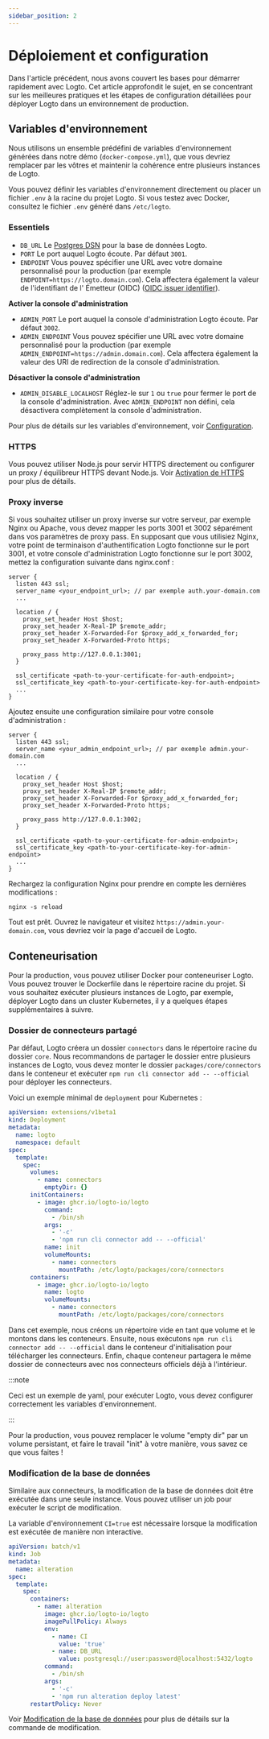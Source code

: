 ```yaml
---
sidebar_position: 2
---
```


# Déploiement et configuration

Dans l'article précédent, nous avons couvert les bases pour démarrer rapidement avec Logto. Cet article approfondit le sujet, en se concentrant sur les meilleures pratiques et les étapes de configuration détaillées pour déployer Logto dans un environnement de production.

## Variables d'environnement

Nous utilisons un ensemble prédéfini de variables d'environnement générées dans notre démo (`docker-compose.yml`), que vous devriez remplacer par les vôtres et maintenir la cohérence entre plusieurs instances de Logto.

Vous pouvez définir les variables d'environnement directement ou placer un fichier `.env` à la racine du projet Logto. Si vous testez avec Docker, consultez le fichier `.env` généré dans `/etc/logto`.

### Essentiels

- `DB_URL` Le [Postgres DSN](https://www.postgresql.org/docs/14/libpq-connect.html#id-1.7.3.8.3.6) pour la base de données Logto.
- `PORT` Le port auquel Logto écoute. Par défaut `3001`.
- `ENDPOINT` Vous pouvez spécifier une URL avec votre domaine personnalisé pour la production (par exemple `ENDPOINT=https://logto.domain.com`). Cela affectera également la valeur de l'identifiant de l' Émetteur (OIDC) ([OIDC issuer identifier](https://openid.net/specs/openid-connect-core-1_0.html#IssuerIdentifier)).

**Activer la console d'administration**

- `ADMIN_PORT` Le port auquel la console d'administration Logto écoute. Par défaut `3002`.
- `ADMIN_ENDPOINT` Vous pouvez spécifier une URL avec votre domaine personnalisé pour la production (par exemple `ADMIN_ENDPOINT=https://admin.domain.com`). Cela affectera également la valeur des URI de redirection de la console d'administration.

**Désactiver la console d'administration**

- `ADMIN_DISABLE_LOCALHOST` Réglez-le sur `1` ou `true` pour fermer le port de la console d'administration. Avec `ADMIN_ENDPOINT` non défini, cela désactivera complètement la console d'administration.

Pour plus de détails sur les variables d'environnement, voir [Configuration](/concepts/core-service/configuration/).

### HTTPS

Vous pouvez utiliser Node.js pour servir HTTPS directement ou configurer un proxy / équilibreur HTTPS devant Node.js. Voir [Activation de HTTPS](/concepts/core-service/configuration/#enabling-https) pour plus de détails.

### Proxy inverse

Si vous souhaitez utiliser un proxy inverse sur votre serveur, par exemple Nginx ou Apache, vous devez mapper les ports 3001 et 3002 séparément dans vos paramètres de proxy pass. En supposant que vous utilisiez Nginx, votre point de terminaison d'authentification Logto fonctionne sur le port 3001, et votre console d'administration Logto fonctionne sur le port 3002, mettez la configuration suivante dans nginx.conf :

```
server {
  listen 443 ssl;
  server_name <your_endpoint_url>; // par exemple auth.your-domain.com
  ...

  location / {
    proxy_set_header Host $host;
    proxy_set_header X-Real-IP $remote_addr;
    proxy_set_header X-Forwarded-For $proxy_add_x_forwarded_for;
    proxy_set_header X-Forwarded-Proto https;

    proxy_pass http://127.0.0.1:3001;
  }

  ssl_certificate <path-to-your-certificate-for-auth-endpoint>;
  ssl_certificate_key <path-to-your-certificate-key-for-auth-endpoint>
  ...
}
```

Ajoutez ensuite une configuration similaire pour votre console d'administration :

```
server {
  listen 443 ssl;
  server_name <your_admin_endpoint_url>; // par exemple admin.your-domain.com
  ...

  location / {
    proxy_set_header Host $host;
    proxy_set_header X-Real-IP $remote_addr;
    proxy_set_header X-Forwarded-For $proxy_add_x_forwarded_for;
    proxy_set_header X-Forwarded-Proto https;

    proxy_pass http://127.0.0.1:3002;
  }

  ssl_certificate <path-to-your-certificate-for-admin-endpoint>;
  ssl_certificate_key <path-to-your-certificate-key-for-admin-endpoint>
  ...
}
```

Rechargez la configuration Nginx pour prendre en compte les dernières modifications :

```
nginx -s reload
```

Tout est prêt. Ouvrez le navigateur et visitez `https://admin.your-domain.com`, vous devriez voir la page d'accueil de Logto.

## Conteneurisation

Pour la production, vous pouvez utiliser Docker pour conteneuriser Logto. Vous pouvez trouver le Dockerfile dans le répertoire racine du projet. Si vous souhaitez exécuter plusieurs instances de Logto, par exemple, déployer Logto dans un cluster Kubernetes, il y a quelques étapes supplémentaires à suivre.

### Dossier de connecteurs partagé

Par défaut, Logto créera un dossier `connectors` dans le répertoire racine du dossier `core`. Nous recommandons de partager le dossier entre plusieurs instances de Logto, vous devez monter le dossier `packages/core/connectors` dans le conteneur et exécuter `npm run cli connector add -- --official` pour déployer les connecteurs.

Voici un exemple minimal de `deployment` pour Kubernetes :

```yaml
apiVersion: extensions/v1beta1
kind: Deployment
metadata:
  name: logto
  namespace: default
spec:
  template:
    spec:
      volumes:
        - name: connectors
          emptyDir: {}
      initContainers:
        - image: ghcr.io/logto-io/logto
          command:
            - /bin/sh
          args:
            - '-c'
            - 'npm run cli connector add -- --official'
          name: init
          volumeMounts:
            - name: connectors
              mountPath: /etc/logto/packages/core/connectors
      containers:
        - image: ghcr.io/logto-io/logto
          name: logto
          volumeMounts:
            - name: connectors
              mountPath: /etc/logto/packages/core/connectors
```

Dans cet exemple, nous créons un répertoire vide en tant que volume et le montons dans les conteneurs. Ensuite, nous exécutons `npm run cli connector add -- --official` dans le conteneur d'initialisation pour télécharger les connecteurs. Enfin, chaque conteneur partagera le même dossier de connecteurs avec nos connecteurs officiels déjà à l'intérieur.

:::note

Ceci est un exemple de yaml, pour exécuter Logto, vous devez configurer correctement les variables d'environnement.

:::

Pour la production, vous pouvez remplacer le volume "empty dir" par un volume persistant, et faire le travail "init" à votre manière, vous savez ce que vous faites !

### Modification de la base de données

Similaire aux connecteurs, la modification de la base de données doit être exécutée dans une seule instance. Vous pouvez utiliser un job pour exécuter le script de modification.

La variable d'environnement `CI=true` est nécessaire lorsque la modification est exécutée de manière non interactive.

```yaml
apiVersion: batch/v1
kind: Job
metadata:
  name: alteration
spec:
  template:
    spec:
      containers:
        - name: alteration
          image: ghcr.io/logto-io/logto
          imagePullPolicy: Always
          env:
            - name: CI
              value: 'true'
            - name: DB_URL
              value: postgresql://user:password@localhost:5432/logto
          command:
            - /bin/sh
          args:
            - '-c'
            - 'npm run alteration deploy latest'
      restartPolicy: Never
```

Voir [Modification de la base de données](/logto-oss/using-cli/database-alteration/) pour plus de détails sur la commande de modification.
